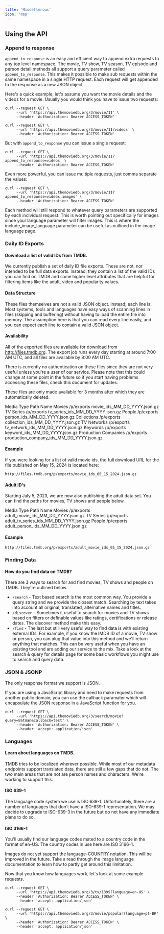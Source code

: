 ```yaml
---
title: 'Miscellenous'
icon: 'map'
---
```



## Using the API

### Append to response
`append_to_response` is an easy and efficient way to append extra requests to any top level namespace. The movie, TV show, TV season, TV episode and person detail methods all support a query parameter called `append_to_response`. This makes it possible to make sub requests within the same namespace in a single HTTP request. Each request will get appended to the response as a new JSON object.

Here's a quick example, let's assume you want the movie details and the videos for a movie. Usually you would think you have to issue two requests:

```Example
curl --request GET \
     --url 'https://api.themoviedb.org/3/movie/11' \
     --header 'Authorization: Bearer ACCESS_TOKEN'

curl --request GET \
     --url 'https://api.themoviedb.org/3/movie/11/videos' \
     --header 'Authorization: Bearer ACCESS_TOKEN'
````

But with `append_to_response` you can issue a single request:
```Example
curl --request GET \
     --url 'https://api.themoviedb.org/3/movie/11?append_to_response=videos' \
     --header 'Authorization: Bearer ACCESS_TOKEN'
```

Even more powerful, you can issue multiple requests, just comma separate the values:
```Example
curl --request GET \
     --url 'https://api.themoviedb.org/3/movie/11?append_to_response=videos,images' \
     --header 'Authorization: Bearer ACCESS_TOKEN'
```

<Note>
    Each method will still respond to whatever query parameters are supported by each individual request. This is worth pointing out specifically for images since your language parameter will filter images. This is where the include_image_language parameter can be useful as outlined in the image language page.
</Note>

### Daily ID Exports
#### Download a list of valid IDs from TMDB.

We currently publish a set of daily ID file exports. These are not, nor intended to be full data exports. Instead, they contain a list of the valid IDs you can find on TMDB and some higher level attributes that are helpful for filtering items like the adult, video and popularity values.

#### Data Structure
These files themselves are not a valid JSON object. Instead, each line is. Most systems, tools and languages have easy ways of scanning lines in files (skipping and buffering) without having to load the entire file into memory. The assumption here is that you can read every line easily, and you can expect each line to contain a valid JSON object.

#### Availability
All of the exported files are available for download from http://files.tmdb.org. The export job runs every day starting at around 7:00 AM UTC, and all files are available by 8:00 AM UTC.

There is currently no authentication on these files since they are not very useful unless you're a user of our service. Please note that this could change at some point in the future so if you start having problems accessing these files, check this document for updates.

These files are only made available for 3 months after which they are automatically deleted.

Media Type	Path	Name
Movies	/p/exports	movie_ids_MM_DD_YYYY.json.gz
TV Series	/p/exports	tv_series_ids_MM_DD_YYYY.json.gz
People	/p/exports	person_ids_MM_DD_YYYY.json.gz
Collections	/p/exports	collection_ids_MM_DD_YYYY.json.gz
TV Networks	/p/exports	tv_network_ids_MM_DD_YYYY.json.gz
Keywords	/p/exports	keyword_ids_MM_DD_YYYY.json.gz
Production Companies	/p/exports	production_company_ids_MM_DD_YYYY.json.gz

#### Example
If you were looking for a list of valid movie ids, the full download URL for the file published on May 15, 2024 is located here:

`http://files.tmdb.org/p/exports/movie_ids_05_15_2024.json.gz`

#### Adult ID's
Starting July 5, 2023, we are now also publishing the adult data set. You can find the paths for movies, TV shows and people below.

Media Type	Path	Name
Movies	/p/exports	adult_movie_ids_MM_DD_YYYY.json.gz
TV Series	/p/exports	adult_tv_series_ids_MM_DD_YYYY.json.gz
People	/p/exports	adult_person_ids_MM_DD_YYYY.json.gz

#### Example
`http://files.tmdb.org/p/exports/adult_movie_ids_05_15_2024.json.gz`


### Finding Data
#### How do you find data on TMDB?

There are 3 ways to search for and find movies, TV shows and people on TMDB. They're outlined below.

- `/search` - Text based search is the most common way. You provide a query string and we provide the closest match. Searching by text takes into account all original, translated, alternative names and titles.
- `/discover` - Sometimes it useful to search for movies and TV shows based on filters or definable values like ratings, certifications or release dates. The discover method make this easy.
- `/find` - The last but still very useful way to find data is with existing external IDs. For example, if you know the IMDB ID of a movie, TV show or person, you can plug that value into this method and we'll return anything that matches. This can be very useful when you have an existing tool and are adding our service to the mix.
Take a look at the search & query for details page for some basic workflows you might use to search and query data.


### JSON & JSONP
The only response format we support is JSON.

If you are using a JavaScript library and need to make requests from another public domain, you can use the callback paramater which will encapsulate the JSON response in a JavaScript function for you.

```Example JSON Request
curl --request GET \
     --url 'https://api.themoviedb.org/3/search/movie?query=Batman&callback=test' \
     --header 'Authorization: Bearer ACCESS_TOKEN' \
     --header 'accept: application/json'
```

### Languages
#### Learn about languages on TMDB.
TMDB tries to be localized wherever possible. While most of our metadata endpoints support translated data, there are still a few gaps that do not. The two main areas that are not are person names and characters. We're working to support this.

#### ISO 639-1
The language code system we use is ISO 639-1. Unfortunately, there are a number of languages that don't have a ISO-639-1 representation. We may decide to upgrade to ISO-639-3 in the future but do not have any immediate plans to do so.

#### ISO 3166-1
You'll usually find our language codes mated to a country code in the format of en-US. The country codes in use here are ISO 3166-1.

<Note>
Images do not yet support the language-COUNTRY notation. This will be improved in the future. Take a read through the image language documentation to learn how to partly get around this limitation.
</Note>

Now that you know how languages work, let's look at some example requests.
```English Example
curl --request GET \
     --url 'https://api.themoviedb.org/3/tv/1399?language=en-US' \
     --header 'Authorization: Bearer ACCESS_TOKEN' \
     --header 'accept: application/json'
```

```Portuguese Example
curl --request GET \
     --url 'https://api.themoviedb.org/3/movie/popular?language=pt-BR' \
     --header 'Authorization: Bearer ACCESS_TOKEN' \
     --header 'accept: application/json'
```